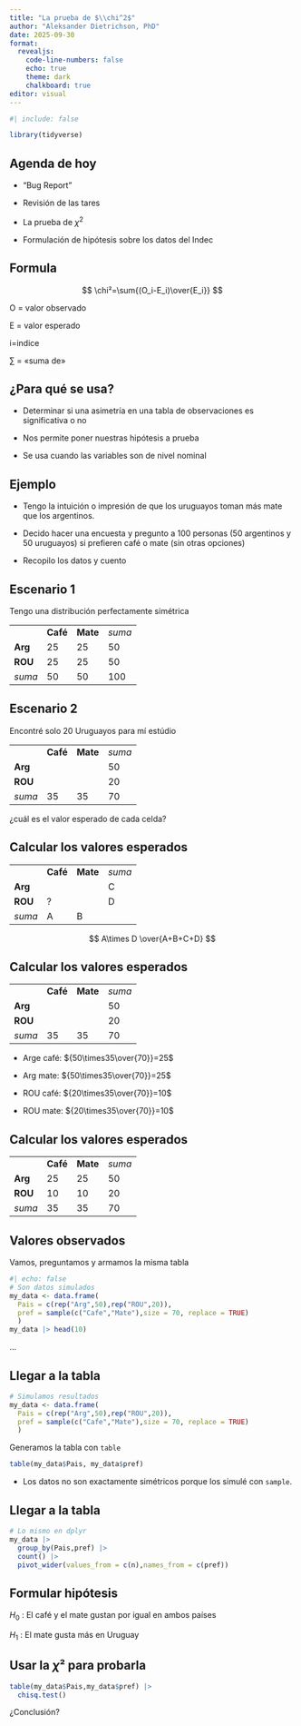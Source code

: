 ```yaml
---
title: "La prueba de $\\chi^2$"
author: "Aleksander Dietrichson, PhD"
date: 2025-09-30
format: 
  revealjs: 
    code-line-numbers: false
    echo: true
    theme: dark
    chalkboard: true
editor: visual
---
```


```r
#| include: false

library(tidyverse)

```

## Agenda de hoy

-   "Bug Report"

-   Revisión de las tares

-   La prueba de $\chi^2$

-   Formulación de hipótesis sobre los datos del Indec

## Formula

$$
\chi²=\sum{(O_i-E_i)\over{E_i}}
$$

O = valor observado

E = valor esperado

i=indice

$\sum$ = «suma de»

## ¿Para qué se usa?

-   Determinar si una asimetría en una tabla de observaciones es significativa o no

-   Nos permite poner nuestras hipótesis a prueba

-   Se usa cuando las variables son de nivel nominal

## Ejemplo

-   Tengo la intuición o impresión de que los uruguayos toman más mate que los argentinos.

-   Decido hacer una encuesta y pregunto a 100 personas (50 argentinos y 50 uruguayos) si prefieren café o mate (sin otras opciones)

-   Recopilo los datos y cuento

## Escenario 1

Tengo una distribución perfectamente simétrica

|         |          |          |        |
|---------|----------|----------|--------|
|         | **Café** | **Mate** | *suma* |
| **Arg** | 25       | 25       | 50     |
| **ROU** | 25       | 25       | 50     |
| *suma*  | 50       | 50       | 100    |

## Escenario 2

Encontré solo 20 Uruguayos para mí estúdio

|         |          |          |        |
|---------|----------|----------|--------|
|         | **Café** | **Mate** | *suma* |
| **Arg** |          |          | 50     |
| **ROU** |          |          | 20     |
| *suma*  | 35       | 35       | 70     |

¿cuál es el valor esperado de cada celda?

## Calcular los valores esperados

|         |          |          |        |
|---------|----------|----------|--------|
|         | **Café** | **Mate** | *suma* |
| **Arg** |          |          | C      |
| **ROU** | ?        |          | D      |
| *suma*  | A        | B        |        |

$$
A\times D \over{A+B+C+D}
$$

## Calcular los valores esperados

|         |          |          |        |
|---------|----------|----------|--------|
|         | **Café** | **Mate** | *suma* |
| **Arg** |          |          | 50     |
| **ROU** |          |          | 20     |
| *suma*  | 35       | 35       | 70     |

-   Arge café: ${50\times35\over{70}}=25$

-   Arg mate: ${50\times35\over{70}}=25$

-   ROU café: ${20\times35\over{70}}=10$

-   ROU mate: ${20\times35\over{70}}=10$

## Calcular los valores esperados

|         |          |          |        |
|---------|----------|----------|--------|
|         | **Café** | **Mate** | *suma* |
| **Arg** | 25       | 25       | 50     |
| **ROU** | 10       | 10       | 20     |
| *suma*  | 35       | 35       | 70     |

## Valores observados

Vamos, preguntamos y armamos la misma tabla

```r
#| echo: false
# Son datos simulados
my_data <- data.frame(
  Pais = c(rep("Arg",50),rep("ROU",20)),
  pref = sample(c("Cafe","Mate"),size = 70, replace = TRUE)
  )
my_data |> head(10)
```

...

## Llegar a la tabla

```r
# Simulamos resultados
my_data <- data.frame(
  Pais = c(rep("Arg",50),rep("ROU",20)),
  pref = sample(c("Cafe","Mate"),size = 70, replace = TRUE)
  ) 
```

Generamos la tabla con `table`

```r
table(my_data$Pais, my_data$pref)
```

-   Los datos no son exactamente simétricos porque los simulé con `sample`.

## Llegar a la tabla

```r
# Lo mismo en dplyr
my_data |>
  group_by(Pais,pref) |> 
  count() |> 
  pivot_wider(values_from = c(n),names_from = c(pref))
```

## Formular hipótesis

$H_0$ : El café y el mate gustan por igual en ambos países

$H_1$ : El mate gusta más en Uruguay

## Usar la $\chi²$ para probarla

```r
table(my_data$Pais,my_data$pref) |> 
  chisq.test()
```

¿Conclusión?
